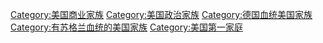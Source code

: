 {{Commons category|Trump family}}

[[Category:美国商业家族|Category:美国商业家族]]
[[Category:美国政治家族|Category:美国政治家族]]
[[Category:德国血统美国家族|Category:德国血统美国家族]]
[[Category:有苏格兰血统的美国家族|Category:有苏格兰血统的美国家族]]
[[Category:美国第一家庭|Category:美国第一家庭]]